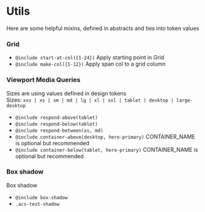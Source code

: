 
<Meta title="Design System/Utils" />
<Unstyled>

# Utils

Here are some helpful mixins, defined in abstracts and ties into token values

### Grid 
- `@include start-at-col({1-24})` Apply starting point in Grid
- `@include make-col({1-12})` Apply span col to a grid column

### Viewport Media Queries 

Sizes are using values defined in design tokens  
Sizes: `xxs | xs | sm | md | lg | xl | xxl | tablet | desktop | large-desktop`

- `@include respond-above(tablet)` 
- `@include respond-below(tablet)` 
- `@include respond-between(xs, md)`
- `@include container-above(desktop, hero-primary)` CONTAINER_NAME is optional but recommended
- `@include container-below(tablet, hero-primary)` CONTAINER_NAME is optional but recommended

### Box shadow

<div className="acs-test-shadow" style={{ marginBottom: 'var(--size-spacing-medium)' }}>Box shadow</div>

- `@include box-shadow`
- `.acs-test-shadow`

</Unstyled>